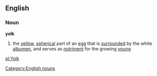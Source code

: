 ==English==
===Noun===
'''yolk'''
#the [[yellow]], [[spherical]] part of an [[egg]] that is [[surrounded]] by the white [[albumen]], and serves as [[nutriment]] for the growing [[young]]
[[Category:English nouns]]

[[pl:Yolk]]